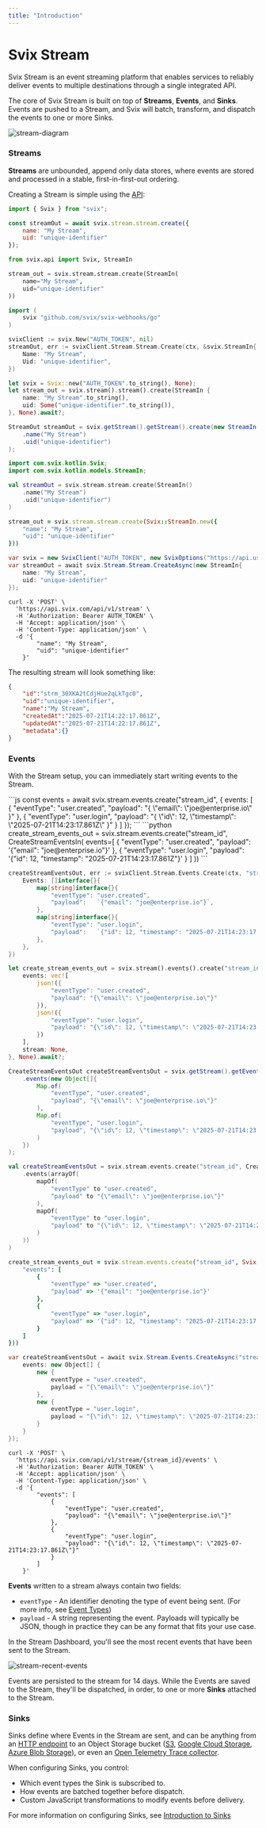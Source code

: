 ```yaml
---
title: "Introduction"
---
```



# Svix Stream

Svix Stream is an event streaming platform that enables services to reliably deliver events to multiple destinations through a single integrated API.

The core of Svix Stream is built on top of **Streams**, **Events**, and **Sinks**. Events are pushed to a Stream, and Svix will batch, transform, and dispatch the events to one or more Sinks.

![stream-diagram](../img/stream/diagram.png)

### Streams

**Streams** are unbounded, append only data stores, where events are stored and processed in a stable, first-in-first-out ordering.

Creating a Stream is simple using the [API](https://api.svix.com/docs#tag/Stream/operation/v1.stream.stream.create):

<CodeTabs>
<TabItem value="js">

```js
import { Svix } from "svix";

const streamOut = await svix.stream.stream.create({
    name: "My Stream",
    uid: "unique-identifier"
});
```

</TabItem>
<TabItem value="py">

```python
from svix.api import Svix, StreamIn

stream_out = svix.stream.stream.create(StreamIn(
    name="My Stream",
    uid="unique-identifier"
))
```

</TabItem>
<TabItem value="go">

```go
import (
	svix "github.com/svix/svix-webhooks/go"
)

svixClient := svix.New("AUTH_TOKEN", nil)
streamOut, err := svixClient.Stream.Stream.Create(ctx, &svix.StreamIn{
    Name: "My Stream",
    Uid: "unique-identifier",
})
```

</TabItem>
<TabItem value="rust">

```rust
let svix = Svix::new("AUTH_TOKEN".to_string(), None);
let stream_out = svix.stream().stream().create(StreamIn {
    name: "My Stream".to_string(),
    uid: Some("unique-identifier".to_string()),
}, None).await?;
```

</TabItem>
<TabItem value="java">

```java
StreamOut streamOut = svix.getStream().getStream().create(new StreamIn()
    .name("My Stream")
    .uid("unique-identifier")
);
```

</TabItem>
<TabItem value="kotlin">

```kotlin
import com.svix.kotlin.Svix;
import com.svix.kotlin.models.StreamIn;

val streamOut = svix.stream.stream.create(StreamIn()
    .name("My Stream")
    .uid("unique-identifier")
)
```

</TabItem>
<TabItem value="ruby">

```ruby
stream_out = svix.stream.stream.create(Svix::StreamIn.new({
    "name": "My Stream",
    "uid": "unique-identifier"
}))
```

</TabItem>
<TabItem value="csharp">

```csharp
var svix = new SvixClient("AUTH_TOKEN", new SvixOptions("https://api.us.svix.com"));
var streamOut = await svix.Stream.Stream.CreateAsync(new StreamIn{
    name: "My Stream",
    uid: "unique-identifier"
});
```

</TabItem>
<TabItem value="curl">

```shell
curl -X 'POST' \
  'https://api.svix.com/api/v1/stream' \
  -H 'Authorization: Bearer AUTH_TOKEN' \
  -H 'Accept: application/json' \
  -H 'Content-Type: application/json' \
  -d '{
        "name": "My Stream",
        "uid": "unique-identifier"
    }'
```

</TabItem>
</CodeTabs>


The resulting stream will look something like:

```json
{
    "id":"strm_30XKA2tCdjHue2qLkTgc0",
    "uid":"unique-identifier",
    "name":"My Stream",
    "createdAt":"2025-07-21T14:22:17.861Z",
    "updatedAt":"2025-07-21T14:22:17.861Z",
    "metadata":{}
}
```

### Events

With the Stream setup, you can immediately start writing events to the Stream.

<CodeTabs>

<TabItem value="js">
```js
const events = await svix.stream.events.create("stream_id", {
    events: [
        {
            "eventType": "user.created",
            "payload": "{ \"email\": \"joe@enterprise.io\" }"
        },
        {
            "eventType": "user.login",
            "payload": "{ \"id\": 12, \"timestamp\": \"2025-07-21T14:23:17.861Z\" }"
        }
    ]
});
```
</TabItem>

<TabItem value="py">
```python
create_stream_events_out = svix.stream.events.create("stream_id", CreateStreamEventsIn(
    events=[
        {
            "eventType": "user.created",
            "payload": '{"email": "joe@enterprise.io"}'
        },
        {
            "eventType": "user.login", 
            "payload": '{"id": 12, "timestamp": "2025-07-21T14:23:17.861Z"}'
        }
    ]
))
```

</TabItem>
<TabItem value="go">

```go
createStreamEventsOut, err := svixClient.Stream.Events.Create(ctx, "stream_id", &CreateStreamEventsIn{
    Events: []interface{}{
        map[string]interface{}{
            "eventType": "user.created",
            "payload":   `{"email": "joe@enterprise.io"}`,
        },
        map[string]interface{}{
            "eventType": "user.login",
            "payload":   `{"id": 12, "timestamp": "2025-07-21T14:23:17.861Z"}`,
        },
    },
})
```

</TabItem>
<TabItem value="rust">

```rust
let create_stream_events_out = svix.stream().events().create("stream_id", CreateStreamEventsIn {
    events: vec![
        json!({
            "eventType": "user.created",
            "payload": "{\"email\": \"joe@enterprise.io\"}"
        }),
        json!({
            "eventType": "user.login",
            "payload": "{\"id\": 12, \"timestamp\": \"2025-07-21T14:23:17.861Z\"}"
        })
    ],
    stream: None,
}, None).await?;
```

</TabItem>
<TabItem value="java">

```java
CreateStreamEventsOut createStreamEventsOut = svix.getStream().getEvents().create("stream_id", new CreateStreamEventsIn()
    .events(new Object[]{
        Map.of(
            "eventType", "user.created",
            "payload", "{\"email\": \"joe@enterprise.io\"}"
        ),
        Map.of(
            "eventType", "user.login", 
            "payload", "{\"id\": 12, \"timestamp\": \"2025-07-21T14:23:17.861Z\"}"
        )
    })
);
```

</TabItem>
<TabItem value="kotlin">

```kotlin
val createStreamEventsOut = svix.stream.events.create("stream_id", CreateStreamEventsIn()
    .events(arrayOf(
        mapOf(
            "eventType" to "user.created",
            "payload" to "{\"email\": \"joe@enterprise.io\"}"
        ),
        mapOf(
            "eventType" to "user.login",
            "payload" to "{\"id\": 12, \"timestamp\": \"2025-07-21T14:23:17.861Z\"}"
        )
    ))
)
```

</TabItem>
<TabItem value="ruby">

```ruby
create_stream_events_out = svix.stream.events.create("stream_id", Svix::CreateStreamEventsIn.new({
    "events": [
        {
            "eventType" => "user.created",
            "payload" => '{"email": "joe@enterprise.io"}'
        },
        {
            "eventType" => "user.login",
            "payload" => '{"id": 12, "timestamp": "2025-07-21T14:23:17.861Z"}'
        }
    ]
}))
```

</TabItem>
<TabItem value="csharp">

```csharp
var createStreamEventsOut = await svix.Stream.Events.CreateAsync("stream_id", new CreateStreamEventsIn{
    events: new Object[] {
        new {
            eventType = "user.created",
            payload = "{\"email\": \"joe@enterprise.io\"}"
        },
        new {
            eventType = "user.login",
            payload = "{\"id\": 12, \"timestamp\": \"2025-07-21T14:23:17.861Z\"}"
        }
    }
});
```

</TabItem>
<TabItem value="curl">

```shell
curl -X 'POST' \
  'https://api.svix.com/api/v1/stream/{stream_id}/events' \
  -H 'Authorization: Bearer AUTH_TOKEN' \
  -H 'Accept: application/json' \
  -H 'Content-Type: application/json' \
  -d '{
        "events": [
            {
                "eventType": "user.created",
                "payload": "{\"email\": \"joe@enterprise.io\"}"
            },
            {
                "eventType": "user.login",
                "payload": "{\"id\": 12, \"timestamp\": \"2025-07-21T14:23:17.861Z\"}"
            }
        ]
    }'
```

</TabItem>
</CodeTabs>


**Events** written to a stream always contain two fields:
* `eventType` - An identifier denoting the type of event being sent. (For more info, see [Event Types](./event_types))
* `payload` - A string representing the event. Payloads will typically be JSON, though in practice they can be any format that fits your use case.

In the Stream Dashboard, you'll see the most recent events that have been sent to the Stream.

![stream-recent-events](../img/stream/stream-recent-events.png)

Events are persisted to the stream for 14 days. While the Events are saved to the Stream, they'll be dispatched, in order, to one or more **Sinks** attached to the Stream.

### Sinks

Sinks define where Events in the Stream are sent, and can be anything from an [HTTP endpoint](./sinks/http) to an Object Storage bucket ([S3](./sinks/s3), [Google Cloud Storage](./sinks/gcs), [Azure Blob Storage](./sinks/azure_blob)), or even an [Open Telemetry Trace collector](./sinks/otel_trace).

When configuring Sinks, you control:

* Which event types the Sink is subscribed to.
* How events are batched together before dispatch.
* Custom JavaScript transformations to modify events before delivery.

For more information on configuring Sinks, see [Introduction to Sinks](./sinks/intro_to_sinks)